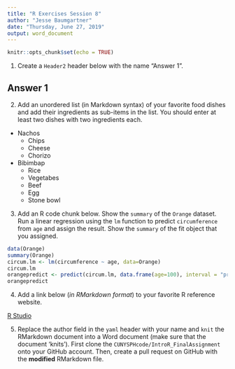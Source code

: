 ```yaml
---
title: "R Exercises Session 8"
author: "Jesse Baumgartner"
date: "Thursday, June 27, 2019"
output: word_document
---
```


```r
knitr::opts_chunk$set(echo = TRUE)
```

1. Create a `Header2` header below with the name "Answer 1".

## Answer 1

2. Add an unordered list (in Markdown syntax) of your favorite food dishes and
add their ingredients as sub-items in the list. You should enter at least two
dishes with two ingredients each.

  * Nachos
    + Chips
    + Cheese
    + Chorizo

  * Bibimbap
    + Rice
    + Vegetabes
    + Beef
    + Egg
    + Stone bowl

3. Add an R code chunk below. Show the `summary` of the `Orange` dataset. Run a
linear regression using the `lm` function to predict `circumference` from `age`
and assign the result. Show the `summary` of the fit object that you assigned. 

```r
data(Orange)
summary(Orange)
circum.lm <- lm(circumference ~ age, data=Orange)
circum.lm
orangepredict <- predict(circum.lm, data.frame(age=100), interval = "predict")
orangepredict

```

4. Add a link below (_in RMarkdown format_) to your favorite R reference website.

[R Studio](https://www.rstudio.com)

5. Replace the author field in the `yaml` header with your name and `knit` the
RMarkdown document into a Word document (make sure that the document 'knits').
First clone the `CUNYSPHcode/IntroR_FinalAssignment` onto your GitHub account.
Then, create a pull request on GitHub with the **modified** RMarkdown file. 

